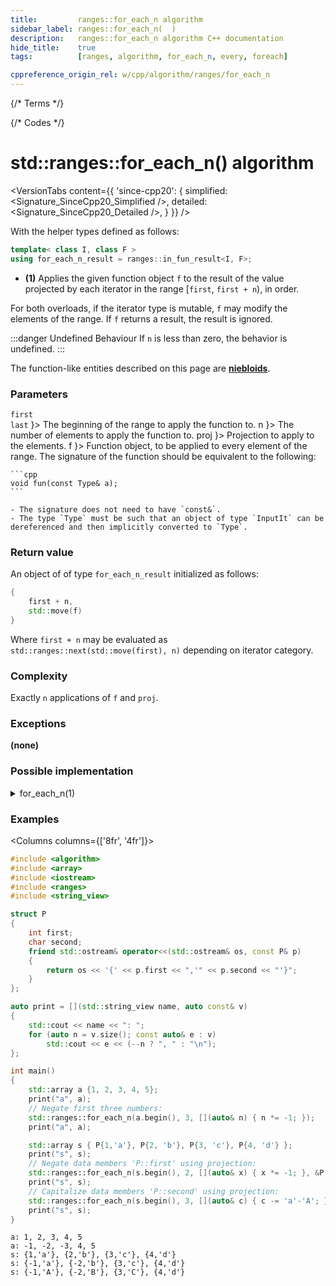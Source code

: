 ```yaml
---
title:         ranges::for_each_n algorithm
sidebar_label: ranges::for_each_n(  )
description:   ranges::for_each_n algorithm C++ documentation
hide_title:    true
tags:          [ranges, algorithm, for_each_n, every, foreach]

cppreference_origin_rel: w/cpp/algorithm/ranges/for_each_n
---
```



{/* Terms */}


{/* Codes */}


# std::ranges::for_each_n() algorithm

<VersionTabs content={{
	'since-cpp20': {
		simplified:	<Signature_SinceCpp20_Simplified />,
		detailed:	<Signature_SinceCpp20_Detailed />,
	}
}} />

With the helper types defined as follows:
```cpp
template< class I, class F >
using for_each_n_result = ranges::in_fun_result<I, F>;
```

- **(1)** Applies the given function object `f` to the result of the value projected by each iterator in the range [`first`, `first + n`), in order.

For both overloads, if the iterator type is mutable, `f` may modify the elements of the range.
If `f` returns a result, the result is ignored.

:::danger Undefined Behaviour
If `n` is less than zero, the <Tooltip title={Term_UndefinedBehaviour}>behavior is undefined</Tooltip>.
:::

The function-like entities described on this page are [**niebloids**](/docs/std/algo/niebloids).

### Parameters

<SymbolTable>
  <Symbol none noLink name={ <> <code>first</code> <br/> <code>last</code> </> }>
    The beginning of the range to apply the function to.
  </Symbol>
  <Symbol none noLink name={ <code>n</code> }>
    The number of elements to apply the function to.
  </Symbol>
  <Symbol none noLink name={ <code>proj</code> }>
    Projection to apply to the elements.
  </Symbol>
  <Symbol none noLink name={ <code>f</code> }>
    Function object, to be applied to every element of the range.
    The signature of the function should be equivalent to the following:

    ```cpp
    void fun(const Type& a);
    ```

    - The signature does not need to have `const&`.
    - The type `Type` must be such that an object of type `InputIt` can be dereferenced and then implicitly converted to `Type`.
  </Symbol>
</SymbolTable>

### Return value

An object of of type `for_each_n_result` initialized as follows:
```cpp
{
	first + n,
	std::move(f)
}
```
Where `first + n` may be evaluated as `std::ranges::next(std::move(first), n)` depending on iterator category.

### Complexity

Exactly `n` applications of `f` and `proj`.

### Exceptions

**(none)**

### Possible implementation

<details>
<summary>for_each_n(1)</summary>

```cpp
struct for_each_n_fn
{
    template<std::input_iterator I, class Proj = std::identity,
             std::indirectly_unary_invocable<std::projected<I, Proj>> Fun>
    constexpr for_each_n_result<I, Fun>
        operator()(I first, std::iter_difference_t<I> n, Fun fun, Proj proj = Proj{}) const
    {
        for (; n-- > 0; ++first)
            std::invoke(fun, std::invoke(proj, *first));
        return {std::move(first), std::move(fun)};
    }
};

inline constexpr for_each_n_fn for_each_n {};
```

</details>

### Examples

<Columns columns={['8fr', '4fr']}>
<div>

```cpp title='Main.cpp' showLineNumbers
#include <algorithm>
#include <array>
#include <iostream>
#include <ranges>
#include <string_view>

struct P
{
    int first;
    char second;
    friend std::ostream& operator<<(std::ostream& os, const P& p)
    {
        return os << '{' << p.first << ",'" << p.second << "'}";
    }
};

auto print = [](std::string_view name, auto const& v)
{
    std::cout << name << ": ";
    for (auto n = v.size(); const auto& e : v)
        std::cout << e << (--n ? ", " : "\n");
};

int main()
{
    std::array a {1, 2, 3, 4, 5};
    print("a", a);
    // Negate first three numbers:
    std::ranges::for_each_n(a.begin(), 3, [](auto& n) { n *= -1; });
    print("a", a);

    std::array s { P{1,'a'}, P{2, 'b'}, P{3, 'c'}, P{4, 'd'} };
    print("s", s);
    // Negate data members 'P::first' using projection:
    std::ranges::for_each_n(s.begin(), 2, [](auto& x) { x *= -1; }, &P::first);
    print("s", s);
    // Capitalize data members 'P::second' using projection:
    std::ranges::for_each_n(s.begin(), 3, [](auto& c) { c -= 'a'-'A'; }, &P::second);
    print("s", s);
}
```

</div>
<div>

```plaintext title="Output"
a: 1, 2, 3, 4, 5
a: -1, -2, -3, 4, 5
s: {1,'a'}, {2,'b'}, {3,'c'}, {4,'d'}
s: {-1,'a'}, {-2,'b'}, {3,'c'}, {4,'d'}
s: {-1,'A'}, {-2,'B'}, {3,'C'}, {4,'d'}
```

</div>
</Columns>
